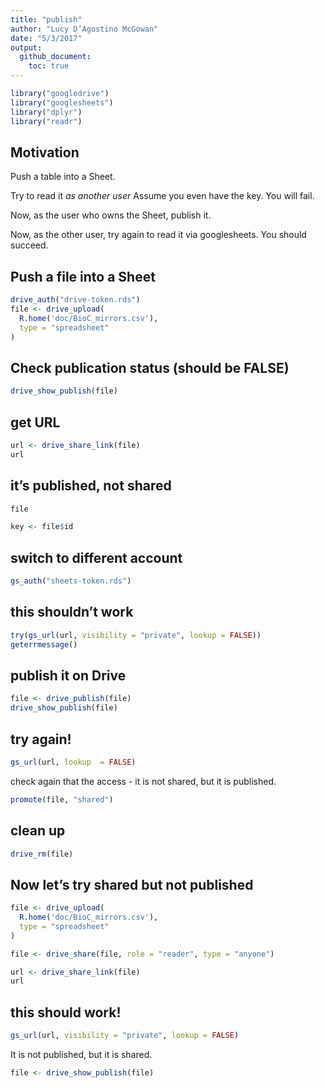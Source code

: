```yaml
---
title: "publish"
author: "Lucy D’Agostino McGowan"
date: "5/3/2017"
output: 
  github_document:
    toc: true
---
```

```r
library("googledrive")
library("googlesheets")
library("dplyr")
library("readr")
```


## Motivation

Push a table into a Sheet.

Try to read it _as another user_ 
Assume you even have the key.
You will fail.

Now, as the user who owns the Sheet, publish it.

Now, as the other user, try again to read it via googlesheets. You should succeed.


## Push a file into a Sheet
```r
drive_auth("drive-token.rds")
file <- drive_upload(
  R.home('doc/BioC_mirrors.csv'),
  type = "spreadsheet"
)
```

## Check publication status (should be FALSE)
```r
drive_show_publish(file)
```

## get URL
```r
url <- drive_share_link(file)
url
```

## it's published, not shared

```r
file
```

```r
key <- file$id
```

## switch to different account
```r
gs_auth("sheets-token.rds")
```


## this shouldn't work
```r
try(gs_url(url, visibility = "private", lookup = FALSE))
geterrmessage()
```

## publish it on Drive
```r
file <- drive_publish(file)
drive_show_publish(file)
```

## try again!
```r
gs_url(url, lookup  = FALSE)
```

check again that the access - it is not shared, but it is published.

```r
promote(file, "shared")
```

## clean up

```r
drive_rm(file)
```

## Now let's try shared but not published

```r
file <- drive_upload(
  R.home('doc/BioC_mirrors.csv'),
  type = "spreadsheet"
)
```

```r
file <- drive_share(file, role = "reader", type = "anyone")
```

```r
url <- drive_share_link(file)
url
```

## this should work!
```r
gs_url(url, visibility = "private", lookup = FALSE)
```

It is not published, but it is shared.

```r
file <- drive_show_publish(file)
```

